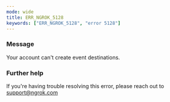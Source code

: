 ```yaml
---
mode: wide
title: ERR_NGROK_5128
keywords: ["ERR_NGROK_5128", "error 5128"]
---
```



### Message

Your account can't create event destinations.

<ErrorDetails />

### Further help

If you're having trouble resolving this error, please reach out to [support@ngrok.com](mailto:support@ngrok.com?subject=Help%20with%20ERR_NGROK_5128)

